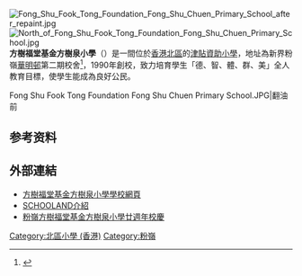 [[File:Fong_Shu_Fook_Tong_Foundation_Fong_Shu_Chuen_Primary_School_after_repaint.jpg|thumb]]
[[File:North_of_Fong_Shu_Fook_Tong_Foundation_Fong_Shu_Chuen_Primary_School.jpg|thumb]]
'''方樹福堂基金方樹泉小學'''（{{lang-en|Fong Shu Fook Tong Foundation Fong Shu Chuen Primary School}}）是一間位於[[香港|香港]][[北區_(香港)|北區]]的[[津貼資助|津貼資助]][[小學|小學]]，地址為新界粉嶺[[華明邨|華明邨]]第二期校舍<Ref>
{{Cite web |url=http://www.fsc.edu.hk/w3/index.php?option=com_content&view=article&id=64&Itemid=73 |title=存档副本 |access-date=2017-09-22 |archive-url=https://web.archive.org/web/20170922194547/http://www.fsc.edu.hk/w3/index.php?option=com_content&view=article&id=64&Itemid=73 |archive-date=2017-09-22 |dead-url=yes }}
</Ref>，1990年創校，致力培育學生「德、智、體、群、美」全人教育目標，使學生能成為良好公民。
<gallery>
Fong Shu Fook Tong Foundation Fong Shu Chuen Primary School.JPG|翻油前
</gallery>

==参考资料==
{{Reflist}}

==外部連結==
* [http://www.fsc.edu.hk 方樹福堂基金方樹泉小學學校網頁] {{Wayback|url=http://www.fsc.edu.hk/ |date=20190801071915 }}
* [https://www.schooland.hk/ps/fsc SCHOOLAND介紹] {{Wayback|url=https://www.schooland.hk/ps/fsc |date=20210120202151 }}
* [http://www.takungpao.com/hm/top/2011-04-10/702512.html 粉嶺方樹福堂基金方樹泉小學廿週年校慶]{{Dead link}}

[[Category:北區小學_(香港)|Category:北區小學 (香港)]]
[[Category:粉嶺|Category:粉嶺]]
{{Elem-stub}}